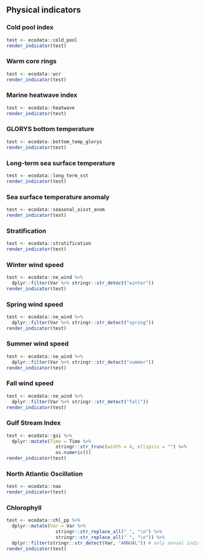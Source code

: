 ## Physical indicators

### Cold pool index
```r
test <- ecodata::cold_pool
render_indicator(test)
```

### Warm core rings
```r
test <- ecodata::wcr
render_indicator(test)
```

### Marine heatwave index
```r
test <- ecodata::heatwave
render_indicator(test)
```

### GLORYS bottom temperature
```r
test <- ecodata::bottom_temp_glorys
render_indicator(test)
```

### Long-term sea surface temperature
```r
test <- ecodata::long_term_sst
render_indicator(test)
```

### Sea surface temperature anomaly
```r
test <- ecodata::seasonal_oisst_anom 
render_indicator(test)
```

### Stratification
```r
test <- ecodata::stratification
render_indicator(test)
```

### Winter wind speed
```r
test <- ecodata::ne_wind %>%
  dplyr::filter(Var %>% stringr::str_detect("winter"))
render_indicator(test)
```

### Spring wind speed
```r
test <- ecodata::ne_wind %>%
  dplyr::filter(Var %>% stringr::str_detect("spring"))
render_indicator(test)
```

### Summer wind speed
```r
test <- ecodata::ne_wind %>%
  dplyr::filter(Var %>% stringr::str_detect("summer"))
render_indicator(test)
```

### Fall wind speed
```r
test <- ecodata::ne_wind %>%
  dplyr::filter(Var %>% stringr::str_detect("fall"))
render_indicator(test)
```

### Gulf Stream Index
```r
test <- ecodata::gsi %>%
  dplyr::mutate(Time = Time %>%
                  stringr::str_trunc(width = 4, ellipsis = "") %>%
                  as.numeric())
render_indicator(test)
```

### North Atlantic Oscillation
```r
test <- ecodata::nao
render_indicator(test)
```

### Chlorophyll
```r
test <- ecodata::chl_pp %>%
  dplyr::mutate(Var = Var %>%
                  stringr::str_replace_all("_", "\n") %>%
                  stringr::str_replace_all(" ", "\n")) %>%
  dplyr::filter(stringr::str_detect(Var, "ANNUAL")) # only annual indices
render_indicator(test)
```

